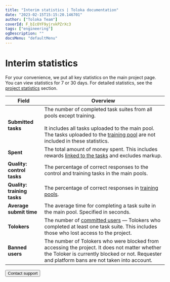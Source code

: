 ```yaml
---
title: "Interim statistics | Toloka documentation"
date: "2023-02-15T15:15:20.146701"
author: ["Toloka Team"]
coverId: F_bIcOYF9yjrxkPZrXc3
tags: ["engineering"]
ogDescription: ""
docsMenu: "defaultMenu"
---
```



# Interim statistics

For your convenience, we put all key statistics on the main project page. You can view statistics for 7 or 30 days. For detailed statistics, see the [project statistics](/docs/guide/project-statistic) section.

Field | Overview
----- | -----
**Submitted tasks** | The number of completed task suites from all pools except training.<br/><br/>It includes all tasks uploaded to the main pool. The tasks uploaded to the [training pool](/docs/guide/train) are not included in these statistics.
**Spent** | The total amount of money spent. This includes rewards [linked to the tasks](/docs/guide/bonus#bonus-task) and excludes markup.
**Quality: control tasks** | The percentage of correct responses to the control and training tasks in the main pools.
**Quality: training tasks** | The percentage of correct responses in [training pools](/docs/guide/train).
**Average submit time** | The average time for completing a task suite in the main pool. Specified in seconds.
**Tolokers** | The number of [committed users](/docs/guide/project-statistic#submitted-in-pool) — Tolokers who completed at least one task suite. This includes those who lost access to the project.
**Banned users** | The number of Tolokers who were blocked from accessing the project. It does not matter whether the Toloker is currently blocked or not. Requester and platform bans are not taken into account.

<Button themeColor="light" view="default" size="l" type="link" url="/docs/guide/troubleshooting/support?form-source=guide-project-interim-statistics">Contact support</Button>
